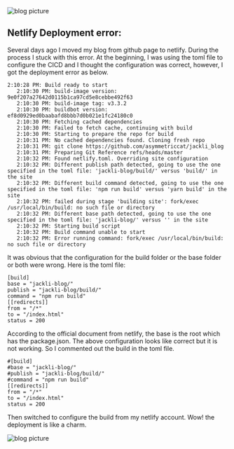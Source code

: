 

<div className={styles["Welcome"]}>

<div className={styles["img-responsive"]}>
  <img src="../../images/blog-1.jpg" className={styles["img-responsive"]} alt="blog picture" />
</div>

## Netlify Deployment error:

Several days ago I moved my blog from github page to netlify. During the process I stuck with this error. At the beginning, I was using the toml file to configure the CICD
and I thought the configuration was correct, however, I got the deployment error as below.

```
2:10:28 PM: Build ready to start
   2:10:30 PM: build-image version: 9e0f207a27642d0115b1ca97cd5e8cebbe492f63
   2:10:30 PM: build-image tag: v3.3.2
   2:10:30 PM: buildbot version: ef8d0929ed0baabafd8bbb7d0b021e1fc24180c0
   2:10:30 PM: Fetching cached dependencies
   2:10:30 PM: Failed to fetch cache, continuing with build
   2:10:30 PM: Starting to prepare the repo for build
   2:10:31 PM: No cached dependencies found. Cloning fresh repo
   2:10:31 PM: git clone https://github.com/asymmetriccat/jackli_blog
   2:10:31 PM: Preparing Git Reference refs/heads/master
   2:10:32 PM: Found netlify.toml. Overriding site configuration
   2:10:32 PM: Different publish path detected, going to use the one specified in the toml file: 'jackli-blog/build/' versus 'build/' in the site
   2:10:32 PM: Different build command detected, going to use the one specified in the toml file: 'npm run build' versus 'yarn build' in the site
   2:10:32 PM: failed during stage 'building site': fork/exec /usr/local/bin/build: no such file or directory
   2:10:32 PM: Different base path detected, going to use the one specified in the toml file: 'jackli-blog/' versus '' in the site
   2:10:32 PM: Starting build script
   2:10:32 PM: Build command unable to start
   2:10:32 PM: Error running command: fork/exec /usr/local/bin/build: no such file or directory
```

It was obvious that the configuration for the build folder or the base folder or both were wrong. Here is the toml file:
```
[build]
base = "jackli-blog/"
publish = "jackli-blog/build/"
command = "npm run build"
[[redirects]]
from = "/*"
to = "/index.html"
status = 200
```
According to the official document from netlify, the base is the root which has the package.json. The above configuration looks like correct but it is not working.
So I commented out the build in the toml file.

```
#[build]
#base = "jackli-blog/"
#publish = "jackli-blog/build/"
#command = "npm run build"
[[redirects]]
from = "/*"
to = "/index.html"
status = 200
```
Then switched to configure the build from my netlify account. Wow! the deployment is like a charm.

<div className={styles["img-responsive"]}>
  <img src="../../images/2019-08-03-deploy.png" className={styles["img-responsive"]} alt="blog picture" />
</div>

 </div>